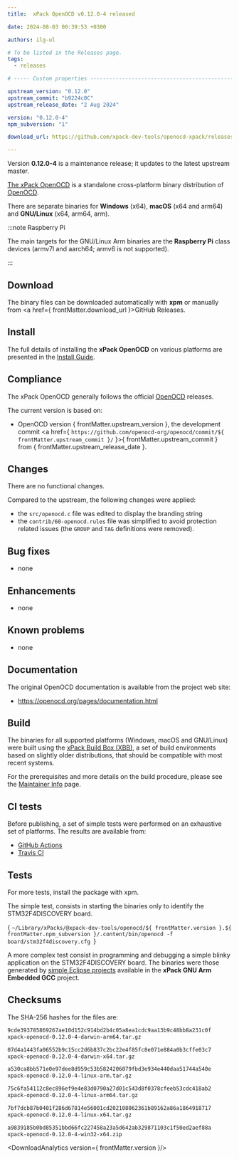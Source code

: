 ```yaml
---
title:  xPack OpenOCD v0.12.0-4 released

date: 2024-08-03 00:39:53 +0300

authors: ilg-ul

# To be listed in the Releases page.
tags:
  - releases

# ----- Custom properties -----------------------------------------------------

upstream_version: "0.12.0"
upstream_commit: "b9224c0C"
upstream_release_date: "2 Aug 2024"

version: "0.12.0-4"
npm_subversion: "1"

download_url: https://github.com/xpack-dev-tools/openocd-xpack/releases/tag/v0.12.0-4/

---
```


Version **0.12.0-4** is a maintenance release; it updates to
the latest upstream master.

<!-- truncate -->



[The xPack OpenOCD](https://xpack-dev-tools.github.io/openocd-xpack/)
is a standalone cross-platform binary distribution of
[OpenOCD](https://openocd.org).

There are separate binaries for **Windows** (x64),
**macOS** (x64 and arm64)
and **GNU/Linux** (x64, arm64, arm).

:::note Raspberry Pi

The main targets for the GNU/Linux Arm
binaries are the **Raspberry Pi** class devices (armv7l and aarch64;
armv6 is not supported).

:::

## Download

The binary files can be downloaded automatically with **xpm** or manually
from <a href={ frontMatter.download_url }>GitHub Releases</a>.

<Prerequisites/>

## Install

The full details of installing the **xPack OpenOCD** on various platforms
are presented in the [Install Guide](/docs/install/).

## Compliance

The xPack OpenOCD generally follows the official
[OpenOCD](https://openocd.org) releases.

The current version is based on:

- OpenOCD version { frontMatter.upstream_version }, the development commit <a href={ `https://github.com/openocd-org/openocd/commit/${ frontMatter.upstream_commit }/` }>{ frontMatter.upstream_commit }</a> from { frontMatter.upstream_release_date }.

## Changes

There are no functional changes.

Compared to the upstream, the following changes were applied:

- the `src/openocd.c` file was edited to display the branding string
- the `contrib/60-openocd.rules` file was simplified to avoid protection
  related issues (the `GROUP` and `TAG` definitions were removed).

## Bug fixes

- none

## Enhancements

- none

## Known problems

- none

## Documentation

The original OpenOCD documentation is available from the project web site:

- https://openocd.org/pages/documentation.html

## Build

The binaries for all supported platforms
(Windows, macOS and GNU/Linux) were built using the
[xPack Build Box (XBB)](https://xpack.github.io/xbb/), a set
of build environments based on slightly older distributions, that should be
compatible with most recent systems.

For the prerequisites and more details on the build procedure, please see the
[Maintainer Info](/docs/maintainer/) page.

## CI tests

Before publishing, a set of simple tests were performed on an exhaustive
set of platforms. The results are available from:

- [GitHub Actions](https://github.com/xpack-dev-tools/openocd-xpack/actions/)
- [Travis CI](https://app.travis-ci.com/github/xpack-dev-tools/openocd-xpack/builds/)

## Tests

For more tests, install the package with xpm.

The simple test, consists in starting the binaries
only to identify the STM32F4DISCOVERY board.

<CodeBlock language="sh"> {
`~/Library/xPacks/@xpack-dev-tools/openocd/${ frontMatter.version }.${ frontMatter.npm_subversion }/.content/bin/openocd -f board/stm32f4discovery.cfg
`} </CodeBlock>

A more complex test consist in programming and debugging a simple blinky
application on the STM32F4DISCOVERY board. The binaries were
those generated by
[simple Eclipse projects](https://github.com/xpack-dev-tools/arm-none-eabi-gcc-xpack/tree/xpack/tests/eclipse)
available in the **xPack GNU Arm Embedded GCC** project.

## Checksums

The SHA-256 hashes for the files are:

```txt
9cde393785869267ae10d152c914bd2b4c05a8ea1cdc9aa13b9c48bb8a231c0f
xpack-openocd-0.12.0-4-darwin-arm64.tar.gz

07d4a1443fa06552b9c15cc2d6b837c2bc22e4f85fc8e071e884a0b3cffe03c7
xpack-openocd-0.12.0-4-darwin-x64.tar.gz

a530ca8bb571e0e97dee8d959c53b5824206079fbd3e934e440daa51744a540e
xpack-openocd-0.12.0-4-linux-arm.tar.gz

75c6fa54112c8ec896ef9e4e83d0790a27d01c543d8f0378cfeeb53cdc418ab2
xpack-openocd-0.12.0-4-linux-arm64.tar.gz

7bf7dcb87b0401f286d67814e56001cd202108062361b89162a86a1864918717
xpack-openocd-0.12.0-4-linux-x64.tar.gz

a9839185b0bd85351bbd66fc227458a23a5d642ab329871103c1f50ed2aef88a
xpack-openocd-0.12.0-4-win32-x64.zip

```

<DeprecationNotices/>

<DownloadAnalytics version={ frontMatter.version }/>
